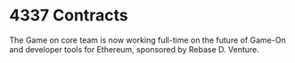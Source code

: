 # 4337 Contracts

<p>
  The Game on core team is now working full-time on the future of Game-On and
  developer tools for Ethereum, sponsored by Rebase D. Venture.
</p>
